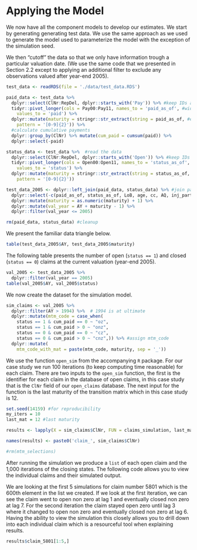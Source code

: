 # Applying the Model

We now have all the component models to develop our estimates. We start by generating generating test data. We use the same approach as we used to generate the model used to parameterize the model with the exception of the simulation seed.

We then "cutoff" the data so that we only have information trough a particular valuation date. (We use the same code that we presented in Section 2.2 except to applying an additional filter to exclude any observations valued after year-end 2005).

```r
test_data <- readRDS(file = './data/test_data.RDS')

paid_data <- test_data %>%  
  dplyr::select(ClNr:RepDel, dplyr::starts_with('Pay')) %>% #keep IDs and payment amounts
  tidyr::pivot_longer(cols = Pay00:Pay11, names_to = 'paid_as_of', #wide to long
    values_to = 'paid') %>% 
  dplyr::mutate(maturity = stringr::str_extract(string = paid_as_of, #extract maturity
    pattern = '[0-9]{2}')) %>%
  #calculate cumulative payments
  dplyr::group_by(ClNr) %>% mutate(cum_paid = cumsum(paid)) %>% 
  dplyr::select(-paid)

status_data <- test_data %>%  #read the data
  dplyr::select(ClNr:RepDel, dplyr::starts_with('Open')) %>% #keep IDs and status
  tidyr::pivot_longer(cols = Open00:Open11, names_to = 'status_as_of', #wide to long
    values_to = 'status') %>% 
  dplyr::mutate(maturity = stringr::str_extract(string = status_as_of, #extract maturity
    pattern = '[0-9]{2}'))

test_data_2005 <- dplyr::left_join(paid_data, status_data) %>% #join paid and status data
  dplyr::select(-c(paid_as_of, status_as_of, LoB, age, cc, AQ, inj_part, RepDel)) %>%  #remove fields not used
  dplyr::mutate(maturity = as.numeric(maturity) + 1) %>% 
  dplyr::mutate(val_year = AY + maturity - 1) %>% 
  dplyr::filter(val_year <= 2005)

rm(paid_data, status_data) #cleanup

```
We present the familiar data triangle below.
```r
table(test_data_2005$AY, test_data_2005$maturity)
```

The following table presents the number of open (`status == 1`) and closed (`status == 0`) claims at the current valuation (year-end 2005).

```r
val_2005 <- test_data_2005 %>% 
  dplyr::filter(val_year == 2005)
table(val_2005$AY, val_2005$status)
```

We now create the dataset for the simulation model.

```r

sim_claims <- val_2005 %>%
  dplyr::filter(AY > 1994) %>%  # 1994 is at ultimate
  dplyr::mutate(mtm_code = case_when(
    status == 1 & cum_paid == 0 ~ "oz",
    status == 1 & cum_paid > 0 ~ "onz",
    status == 0 & cum_paid == 0 ~ "cz",
    status == 0 & cum_paid > 0 ~ "cnz",)) %>% #assign mtm_code
  dplyr::mutate(
    mtm_code_with_mat = paste(mtm_code, maturity, sep = '_'))

```

We use the function `open_sim` from the accompanying `R` package. For our case study we run 100 iterations (to keep computing time reasonable) for each claim. There are two inputs to the `open_sim` function, the first is the identifier for each claim in the database of open claims, in this case study that is the `ClNr` field of our `open_claims` database. The next input for the function is the last maturity of the transition matrix which in this case study is 12. 

```r

set.seed(14159) #for reproducibility
my_iters = 10
last_mat = 12 #last maturity

results <- lapply(X = sim_claims$ClNr, FUN = claims_simulation, last_mat)

names(results) <- paste0('claim_', sim_claims$ClNr)

#rm(mtm_selections)

```

After running the simulation we produce a `list` of each open claim and the 1,000 iterations of the closing states. The following code allows you to view the individual claims and their simulated output. 


We are looking at the first 5 simulations for claim number 5801 which is the 600th element in the list we created. If we look at the first iteration, we can see the claim went to open non zero at lag 1 and eventually closed non zero at lag 7. For the second iteration the claim stayed open zero until lag 3 where it changed to open non zero and eventually closed non zero at lag 6. Having the ability to view the simulation this closely allows you to drill down into each individual claim which is a resourceful tool when explaining results.

```r
results$claim_5801[1:5,]

```


